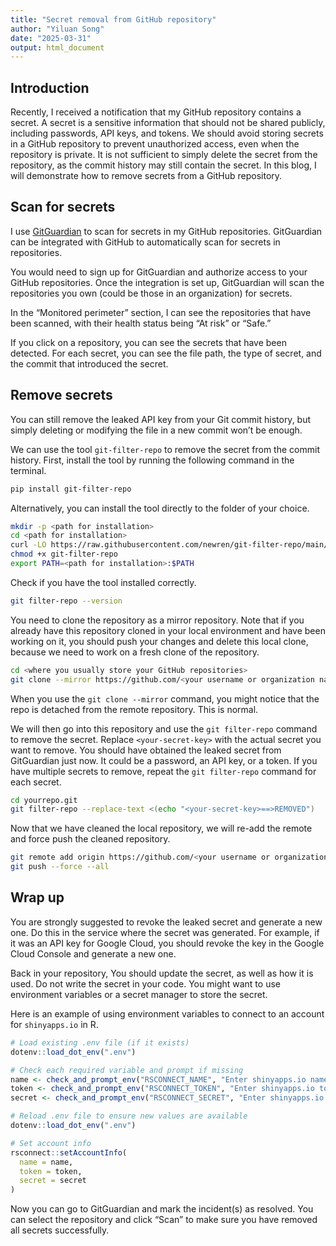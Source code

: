 ```yaml
---
title: "Secret removal from GitHub repository"
author: "Yiluan Song"
date: "2025-03-31"
output: html_document
---
```


## Introduction

Recently, I received a notification that my GitHub repository contains a secret. A secret is a sensitive information that should not be shared publicly, including passwords, API keys, and tokens. We should avoid storing secrets in a GitHub repository to prevent unauthorized access, even when the repository is private. It is not sufficient to simply delete the secret from the repository, as the commit history may still contain the secret. In this blog, I will demonstrate how to remove secrets from a GitHub repository.

## Scan for secrets

I use [GitGuardian](https://www.gitguardian.com/) to scan for secrets in my GitHub repositories. GitGuardian can be integrated with GitHub to automatically scan for secrets in repositories.

You would need to sign up for GitGuardian and authorize access to your GitHub repositories. Once the integration is set up, GitGuardian will scan the repositories you own (could be those in an organization) for secrets.

In the "Monitored perimeter" section, I can see the repositories that have been scanned, with their health status being "At risk" or "Safe."

If you click on a repository, you can see the secrets that have been detected. For each secret, you can see the file path, the type of secret, and the commit that introduced the secret.

## Remove secrets

You can still remove the leaked API key from your Git commit history, but simply deleting or modifying the file in a new commit won’t be enough.

We can use the tool `git-filter-repo` to remove the secret from the commit history. First, install the tool by running the following command in the terminal.
```bash
pip install git-filter-repo
```

Alternatively, you can install the tool directly to the folder of your choice.
```bash
mkdir -p <path for installation>
cd <path for installation>
curl -LO https://raw.githubusercontent.com/newren/git-filter-repo/main/git-filter-repo
chmod +x git-filter-repo
export PATH=<path for installation>:$PATH
```

Check if you have the tool installed correctly.
```bash
git filter-repo --version
```

You need to clone the repository as a mirror repository. Note that if you already have this repository cloned in your local environment and have been working on it, you should push your changes and delete this local clone, because we need to work on a fresh clone of the repository.
```bash
cd <where you usually store your GitHub repositories>
git clone --mirror https://github.com/<your username or organization name>/<your repo>.git
```
When you use the `git clone --mirror` command, you might notice that the repo is detached from the remote repository. This is normal.

We will then go into this repository and use the `git filter-repo` command to remove the secret. Replace `<your-secret-key>` with the actual secret you want to remove. You should have obtained the leaked secret from GitGuardian just now. It could be a password, an API key, or a token. If you have multiple secrets to remove, repeat the `git filter-repo` command for each secret.
```bash
cd yourrepo.git
git filter-repo --replace-text <(echo "<your-secret-key>==>REMOVED")
```

Now that we have cleaned the local repository, we will re-add the remote and force push the cleaned repository.
```bash
git remote add origin https://github.com/<your username or organization name>/<your repo>.git
git push --force --all
```

## Wrap up

You are strongly suggested to revoke the leaked secret and generate a new one. Do this in the service where the secret was generated. For example, if it was an API key for Google Cloud, you should revoke the key in the Google Cloud Console and generate a new one.

Back in your repository, You should update the secret, as well as how it is used. Do not write the secret in your code. You might want to use environment variables or a secret manager to store the secret.

Here is an example of using environment variables to connect to an account for `shinyapps.io` in R.
```r
# Load existing .env file (if it exists)
dotenv::load_dot_env(".env")

# Check each required variable and prompt if missing
name <- check_and_prompt_env("RSCONNECT_NAME", "Enter shinyapps.io name: ")
token <- check_and_prompt_env("RSCONNECT_TOKEN", "Enter shinyapps.io token: ")
secret <- check_and_prompt_env("RSCONNECT_SECRET", "Enter shinyapps.io secret: ")

# Reload .env file to ensure new values are available
dotenv::load_dot_env(".env")

# Set account info
rsconnect::setAccountInfo(
  name = name,
  token = token,
  secret = secret
)
```

Now you can go to GitGuardian and mark the incident(s) as resolved. You can select the repository and click "Scan" to make sure you have removed all secrets successfully.
